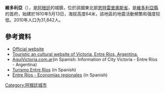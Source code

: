<!-- 檔案不存在 [[Image:Victoria_Municipalidad.jpg|right]] ，可從英文維基百科取得 -->
{{Coord|32|37|S|60|10|W|display=title}}

'''維多利亞'''（{{lang-es|Victoria}}），是[[阿根廷|阿根廷]]的城鎮，位於該國東北部[[恩特雷里奧斯省|恩特雷里奧斯省]]，是[[維多利亞縣|維多利亞縣]]的首府，始建於1810年5月13日，海拔高度64米，該地區的地震活動頻繁和强度较低。2010年人口为31,842人。

==參考資料==
* [https://web.archive.org/web/20121126142327/http://www.victoria.gov.ar/ Official website]
* [http://www.victoriaglobal.com.ar Touristic an cultural website of Victoria, Entre Rios, Argentina.] {{Wayback|url=http://www.victoriaglobal.com.ar/ |date=20200418052615 }}
* [https://web.archive.org/web/20080915151020/http://www.aquivictoria.com.ar/ AquiVictoria.com.ar](in Spanish: Information of City Victoria - Entre Ríos - Argentina) 
* [https://web.archive.org/web/20050831210238/http://www.turismoentrerios.com/victoria/index.htm Turismo Entre Ríos] (in Spanish)
* [http://www.entreriostotal.com.ar/economiasregionales/pescacomercial/especiesytallas.htm Entre Ríos - Economías regionales] {{Wayback|url=http://www.entreriostotal.com.ar/economiasregionales/pescacomercial/especiesytallas.htm |date=20141210173758 }} (in Spanish)

{{Argentina-geo-stub}}
[[Category:阿根廷城市|Category:阿根廷城市]]